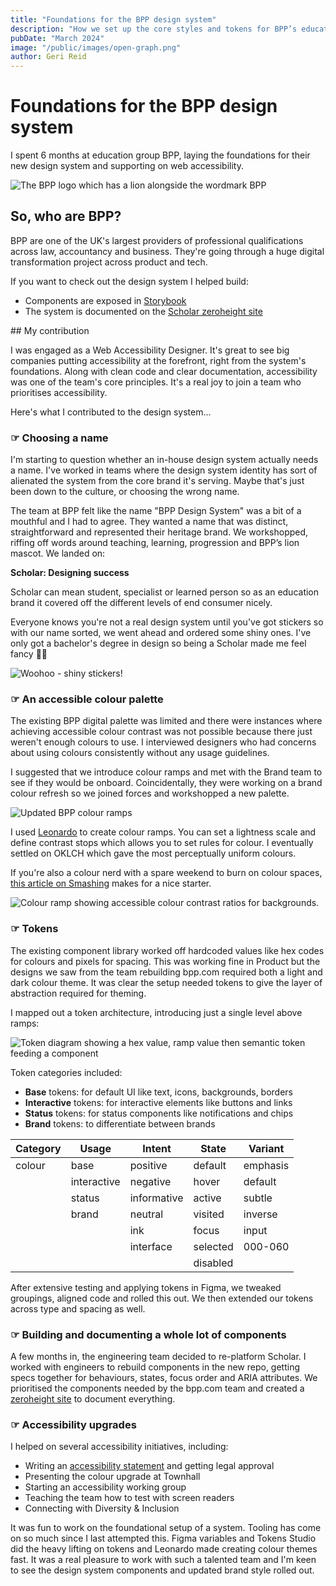 ```yaml
---
title: "Foundations for the BPP design system"
description: "How we set up the core styles and tokens for BPP’s education-focused design system."
pubDate: "March 2024"
image: "/public/images/open-graph.png"
author: Geri Reid
---
```


# Foundations for the BPP design system

I spent 6 months at education group BPP, laying the foundations for their new design system and supporting on web accessibility.

![The BPP logo which has a lion alongside the wordmark BPP](/images/bpp-logo.jpeg)

## So, who are BPP?

BPP are one of the UK's largest providers of professional qualifications across law, accountancy and business. They're going through a huge digital transformation project across product and tech.

If you want to check out the design system I helped build:

- Components are exposed in [Storybook](https://bpp-education-group.github.io/scholar/?path=/docs/scholar-introduction--docs)
- The system is documented on the [Scholar zeroheight site](https://zeroheight.com/17b2382d1/v/40531/p/529b6d-scholar)

<div class="space-m"></div> 
## My contribution

I was engaged as a Web Accessibility Designer. It's great to see big companies putting accessibility at the forefront, right from the system's foundations. Along with clean code and clear documentation, accessibility was one of the team's core principles. It's a real joy to join a team who prioritises accessibility.

Here's what I contributed to the design system...

<div class="space-m"></div>

### ☞ Choosing a name

I'm starting to question whether an in-house design system actually needs a name. I've worked in teams where the design system identity has sort of alienated the system from the core brand it's serving. Maybe that's just been down to the culture, or choosing the wrong name.

The team at BPP felt like the name "BPP Design System" was a bit of a mouthful and I had to agree. They wanted a name that was distinct, straightforward and represented their heritage brand. We workshopped, riffing off words around teaching, learning, progression and BPP’s lion mascot. We landed on:

**Scholar: Designing success**

Scholar can mean student, specialist or learned person so as an education brand it covered off the different levels of end consumer nicely.

Everyone knows you're not a real design system until you've got stickers so with our name sorted, we went ahead and ordered some shiny ones. I've only got a bachelor's degree in design so being a Scholar made me feel fancy 💅🏻

![Woohoo - shiny stickers!](/images/stickers.png)

### ☞ An accessible colour palette

The existing BPP digital palette was limited and there were instances where achieving accessible colour contrast was not possible because there just weren't enough colours to use. I interviewed designers who had concerns about using colours consistently without any usage guidelines.

I suggested that we introduce colour ramps and met with the Brand team to see if they would be onboard. Coincidentally, they were working on a brand colour refresh so we joined forces and workshopped a new palette.

![Updated BPP colour ramps](/images/bpp-palette.png)

I used [Leonardo](https://leonardocolor.io/) to create colour ramps. You can set a lightness scale and define contrast stops which allows you to set rules for colour. I eventually settled on OKLCH which gave the most perceptually uniform colours.

If you're also a colour nerd with a spare weekend to burn on colour spaces, [this article on Smashing](https://www.smashingmagazine.com/2023/08/oklch-color-spaces-gamuts-css/) makes for a nice starter.

![Colour ramp showing accessible colour contrast ratios for backgrounds.](/images/colour-usage.png)

### ☞ Tokens

The existing component library worked off hardcoded values like hex codes for colours and pixels for spacing. This was working fine in Product but the designs we saw from the team rebuilding bpp.com required both a light and dark colour theme. It was clear the setup needed tokens to give the layer of abstraction required for theming.

I mapped out a token architecture, introducing just a single level above ramps:

![Token diagram showing a hex value, ramp value then semantic token feeding a component](/images/tokens.png)

Token categories included:

- **Base** tokens: for default UI like text, icons, backgrounds, borders
- **Interactive** tokens: for interactive elements like buttons and links
- **Status** tokens: for status components like notifications and chips
- **Brand** tokens: to differentiate between brands

| Category | Usage       | Intent     | State    | Variant   |
|----------|-------------|------------|----------|-----------|
| colour   | base        | positive   | default  | emphasis  |
|          | interactive | negative   | hover    | default   |
|          | status      | informative| active   | subtle    |
|          | brand       | neutral    | visited  | inverse   |
|          |             | ink        | focus    | input     |
|          |             | interface  | selected | 000-060   |
|          |             |            | disabled |           |


After extensive testing and applying tokens in Figma, we tweaked groupings, aligned code and rolled this out. We then extended our tokens across type and spacing as well.

<div class="space-m"></div>

### ☞ Building and documenting a whole lot of components

A few months in, the engineering team decided to re-platform Scholar. I worked with engineers to rebuild components in the new repo, getting specs together for behaviours, states, focus order and ARIA attributes. We prioritised the components needed by the bpp.com team and created a [zeroheight site](https://zeroheight.com/17b2382d1/v/40531/p/529b6d-scholar) to document everything.

<div class="space-m"></div>

### ☞ Accessibility upgrades

I helped on several accessibility initiatives, including:

- Writing an [accessibility statement](https://www.bpp.com/about-bpp/website-accessibility-statement) and getting legal approval
- Presenting the colour upgrade at Townhall
- Starting an accessibility working group
- Teaching the team how to test with screen readers
- Connecting with Diversity & Inclusion


It was fun to work on the foundational setup of a system. Tooling has come on so much since I last attempted this. Figma variables and Tokens Studio did the heavy lifting on tokens and Leonardo made creating colour themes fast. It was a real pleasure to work with such a talented team and I'm keen to see the design system components and updated brand style rolled out.
